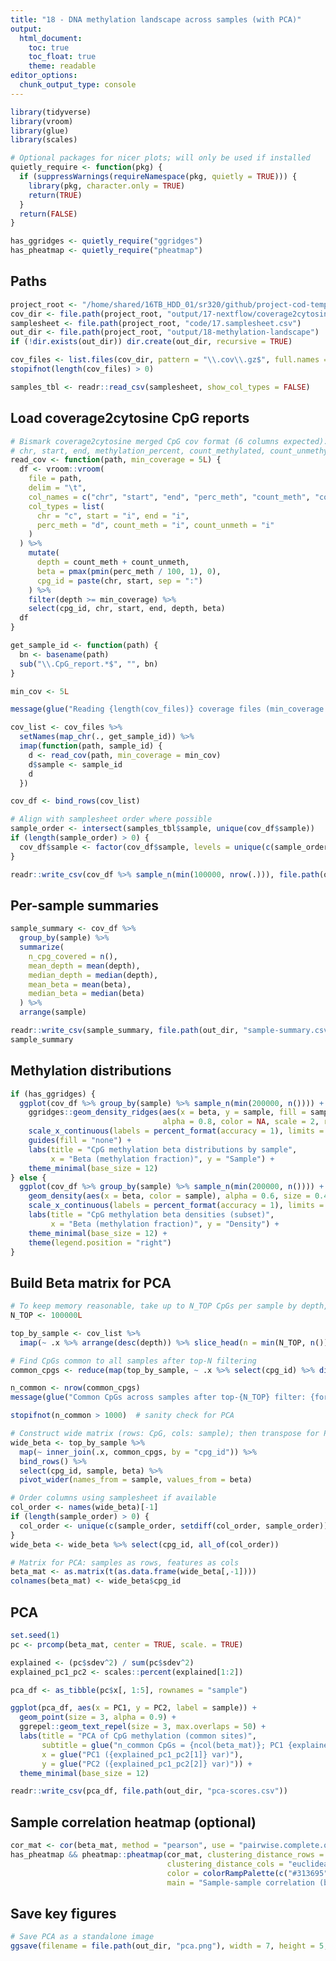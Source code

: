 ```yaml
---
title: "18 - DNA methylation landscape across samples (with PCA)"
output:
  html_document:
    toc: true
    toc_float: true
    theme: readable
editor_options:
  chunk_output_type: console
---
```


```r
library(tidyverse)
library(vroom)
library(glue)
library(scales)

# Optional packages for nicer plots; will only be used if installed
quietly_require <- function(pkg) {
  if (suppressWarnings(requireNamespace(pkg, quietly = TRUE))) {
    library(pkg, character.only = TRUE)
    return(TRUE)
  }
  return(FALSE)
}

has_ggridges <- quietly_require("ggridges")
has_pheatmap <- quietly_require("pheatmap")
```

## Paths

```r
project_root <- "/home/shared/16TB_HDD_01/sr320/github/project-cod-temperature"
cov_dir <- file.path(project_root, "output/17-nextflow/coverage2cytosine/coverage")
samplesheet <- file.path(project_root, "code/17.samplesheet.csv")
out_dir <- file.path(project_root, "output/18-methylation-landscape")
if (!dir.exists(out_dir)) dir.create(out_dir, recursive = TRUE)

cov_files <- list.files(cov_dir, pattern = "\\.cov\\.gz$", full.names = TRUE)
stopifnot(length(cov_files) > 0)

samples_tbl <- readr::read_csv(samplesheet, show_col_types = FALSE)
```

## Load coverage2cytosine CpG reports

```r
# Bismark coverage2cytosine merged CpG cov format (6 columns expected):
# chr, start, end, methylation_percent, count_methylated, count_unmethylated
read_cov <- function(path, min_coverage = 5L) {
  df <- vroom::vroom(
    file = path,
    delim = "\t",
    col_names = c("chr", "start", "end", "perc_meth", "count_meth", "count_unmeth"),
    col_types = list(
      chr = "c", start = "i", end = "i",
      perc_meth = "d", count_meth = "i", count_unmeth = "i"
    )
  ) %>%
    mutate(
      depth = count_meth + count_unmeth,
      beta = pmax(pmin(perc_meth / 100, 1), 0),
      cpg_id = paste(chr, start, sep = ":")
    ) %>%
    filter(depth >= min_coverage) %>%
    select(cpg_id, chr, start, end, depth, beta)
  df
}

get_sample_id <- function(path) {
  bn <- basename(path)
  sub("\\.CpG_report.*$", "", bn)
}

min_cov <- 5L

message(glue("Reading {length(cov_files)} coverage files (min_coverage = {min_cov})..."))

cov_list <- cov_files %>%
  setNames(map_chr(., get_sample_id)) %>%
  imap(function(path, sample_id) {
    d <- read_cov(path, min_coverage = min_cov)
    d$sample <- sample_id
    d
  })

cov_df <- bind_rows(cov_list)

# Align with samplesheet order where possible
sample_order <- intersect(samples_tbl$sample, unique(cov_df$sample))
if (length(sample_order) > 0) {
  cov_df$sample <- factor(cov_df$sample, levels = unique(c(sample_order, setdiff(unique(cov_df$sample), sample_order))))
}

readr::write_csv(cov_df %>% sample_n(min(100000, nrow(.))), file.path(out_dir, "cov-example-100k.csv"))
```

## Per-sample summaries

```r
sample_summary <- cov_df %>%
  group_by(sample) %>%
  summarize(
    n_cpg_covered = n(),
    mean_depth = mean(depth),
    median_depth = median(depth),
    mean_beta = mean(beta),
    median_beta = median(beta)
  ) %>%
  arrange(sample)

readr::write_csv(sample_summary, file.path(out_dir, "sample-summary.csv"))
sample_summary
```

## Methylation distributions

```r
if (has_ggridges) {
  ggplot(cov_df %>% group_by(sample) %>% sample_n(min(200000, n()))) +
    ggridges::geom_density_ridges(aes(x = beta, y = sample, fill = sample),
                                  alpha = 0.8, color = NA, scale = 2, rel_min_height = 0.01) +
    scale_x_continuous(labels = percent_format(accuracy = 1), limits = c(0, 1)) +
    guides(fill = "none") +
    labs(title = "CpG methylation beta distributions by sample",
         x = "Beta (methylation fraction)", y = "Sample") +
    theme_minimal(base_size = 12)
} else {
  ggplot(cov_df %>% group_by(sample) %>% sample_n(min(200000, n()))) +
    geom_density(aes(x = beta, color = sample), alpha = 0.6, size = 0.4) +
    scale_x_continuous(labels = percent_format(accuracy = 1), limits = c(0, 1)) +
    labs(title = "CpG methylation beta densities (subset)",
         x = "Beta (methylation fraction)", y = "Density") +
    theme_minimal(base_size = 12) +
    theme(legend.position = "right")
}
```

## Build Beta matrix for PCA

```r
# To keep memory reasonable, take up to N_TOP CpGs per sample by depth, then find intersection
N_TOP <- 100000L

top_by_sample <- cov_list %>%
  imap(~ .x %>% arrange(desc(depth)) %>% slice_head(n = min(N_TOP, n())) %>% select(cpg_id, beta) %>% mutate(sample = .y))

# Find CpGs common to all samples after top-N filtering
common_cpgs <- reduce(map(top_by_sample, ~ .x %>% select(cpg_id) %>% distinct()), inner_join, by = "cpg_id")

n_common <- nrow(common_cpgs)
message(glue("Common CpGs across samples after top-{N_TOP} filter: {format(n_common, big.mark = ',')}"))

stopifnot(n_common > 1000)  # sanity check for PCA

# Construct wide matrix (rows: CpG, cols: sample); then transpose for PCA
wide_beta <- top_by_sample %>%
  map(~ inner_join(.x, common_cpgs, by = "cpg_id")) %>%
  bind_rows() %>%
  select(cpg_id, sample, beta) %>%
  pivot_wider(names_from = sample, values_from = beta)

# Order columns using samplesheet if available
col_order <- names(wide_beta)[-1]
if (length(sample_order) > 0) {
  col_order <- unique(c(sample_order, setdiff(col_order, sample_order)))
}
wide_beta <- wide_beta %>% select(cpg_id, all_of(col_order))

# Matrix for PCA: samples as rows, features as cols
beta_mat <- as.matrix(t(as.data.frame(wide_beta[,-1])))
colnames(beta_mat) <- wide_beta$cpg_id
```

## PCA

```r
set.seed(1)
pc <- prcomp(beta_mat, center = TRUE, scale. = TRUE)

explained <- (pc$sdev^2) / sum(pc$sdev^2)
explained_pc1_pc2 <- scales::percent(explained[1:2])

pca_df <- as_tibble(pc$x[, 1:5], rownames = "sample")

ggplot(pca_df, aes(x = PC1, y = PC2, label = sample)) +
  geom_point(size = 3, alpha = 0.9) +
  ggrepel::geom_text_repel(size = 3, max.overlaps = 50) +
  labs(title = "PCA of CpG methylation (common sites)",
       subtitle = glue("n_common CpGs = {ncol(beta_mat)}; PC1 {explained_pc1_pc2[1]}, PC2 {explained_pc1_pc2[2]} explained"),
       x = glue("PC1 ({explained_pc1_pc2[1]} var)"),
       y = glue("PC2 ({explained_pc1_pc2[2]} var)")) +
  theme_minimal(base_size = 12)

readr::write_csv(pca_df, file.path(out_dir, "pca-scores.csv"))
```

## Sample correlation heatmap (optional)

```r
cor_mat <- cor(beta_mat, method = "pearson", use = "pairwise.complete.obs")
has_pheatmap && pheatmap::pheatmap(cor_mat, clustering_distance_rows = "euclidean",
                                   clustering_distance_cols = "euclidean",
                                   color = colorRampPalette(c("#313695", "#74add1", "#ffffbf", "#f46d43", "#a50026"))(100),
                                   main = "Sample-sample correlation (beta)")
```

## Save key figures

```r
# Save PCA as a standalone image
ggsave(filename = file.path(out_dir, "pca.png"), width = 7, height = 5, dpi = 300)
```



